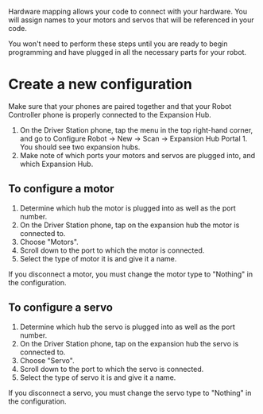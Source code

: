Hardware mapping allows your code to connect with your hardware. You will assign names to your motors and servos that will be referenced in your code.

<Callout>

You won't need to perform these steps until you are ready to begin programming and have plugged in all the necessary parts for your robot.

</Callout>

# Create a new configuration

Make sure that your phones are paired together and that your Robot Controller phone is properly connected to the Expansion Hub.

1. On the Driver Station phone, tap the menu in the top right-hand corner, and go to Configure Robot → New → Scan → Expansion Hub Portal 1. You should see two expansion hubs.
2. Make note of which ports your motors and servos are plugged into, and which Expansion Hub.

## To configure a motor

1. Determine which hub the motor is plugged into as well as the port number.
2. On the Driver Station phone, tap on the expansion hub the motor is connected to.
3. Choose "Motors".
4. Scroll down to the port to which the motor is connected.
5. Select the type of motor it is and give it a name.

If you disconnect a motor, you must change the motor type to "Nothing" in the configuration.

## To configure a servo

1. Determine which hub the servo is plugged into as well as the port number.
2. On the Driver Station phone, tap on the expansion hub the servo is connected to.
3. Choose "Servo".
4. Scroll down to the port to which the servo is connected.
5. Select the type of servo it is and give it a name.

If you disconnect a servo, you must change the servo type to "Nothing" in the configuration.
